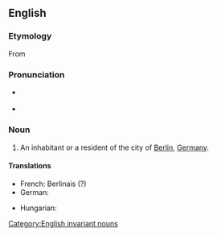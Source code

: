 {{also|berlinese}}
==English==

===Etymology===
From {{suffix|Berlin|ese}}

===Pronunciation===
* {{a|UK}} {{IPA|/bɜː(ɹ).lɪn.iːz/}}
* {{rhymes|iːz}}

===Noun===
{{en-noun|Berlinese}}

# An inhabitant or a resident of the city of [[Berlin]], [[Germany]].

====Translations====
{{trans-top|an inhabitant or a resident of the city of Berlin, Germany}}
* French: Berlinais (?)
* German: {{t+|de|Berliner}}
{{trans-mid}}
* Hungarian: {{t|hu|berlini}}
{{trans-bottom}}

[[Category:English invariant nouns]]